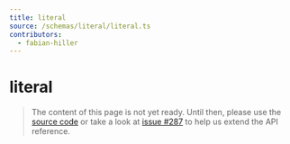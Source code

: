 ```yaml
---
title: literal
source: /schemas/literal/literal.ts
contributors:
  - fabian-hiller
---
```


# literal

> The content of this page is not yet ready. Until then, please use the [source code](https://github.com/fabian-hiller/valibot/blob/main/library/src/schemas/literal/literal.ts) or take a look at [issue #287](https://github.com/fabian-hiller/valibot/issues/287) to help us extend the API reference.
